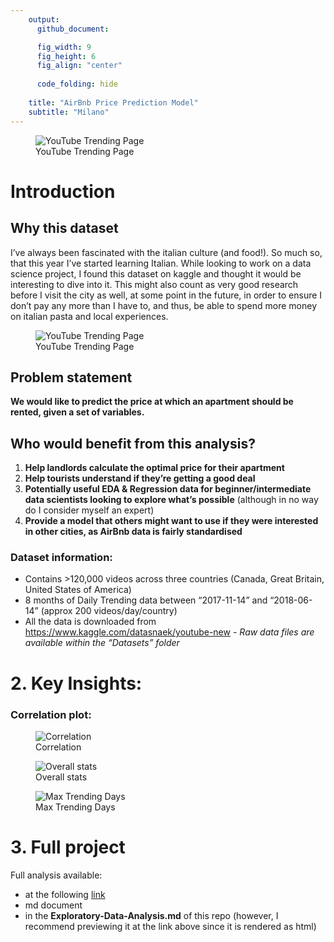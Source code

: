 ```yaml
---
    output:
      github_document:

      fig_width: 9
      fig_height: 6
      fig_align: "center"
    
      code_folding: hide
      
    title: "AirBnb Price Prediction Model"
    subtitle: "Milano"
---
```



![YouTube Trending Page](_support files/airbnb.png)


# Introduction


## Why this dataset


I've always been fascinated with the italian culture (and food!). So much so, that this year I've started learning Italian. While looking to work on a data science project, I found this dataset on kaggle and thought it would be interesting to dive into it. This might also count as very good research before I visit the city as well, at some point in the future, in order to ensure I don't pay any more than I have to, and thus, be able to spend more money on italian pasta and local experiences.



![YouTube Trending Page](_support files/milano.jpg)


## Problem statement


**We would like to predict the price at which an apartment should be rented, given a set of variables.**


## Who would benefit from this analysis?


1. **Help landlords calculate the optimal price for their apartment**
2. **Help tourists understand if they're getting a good deal**
3. **Potentially useful EDA & Regression data for beginner/intermediate data scientists looking to explore what's possible** (although in no way do I consider myself an expert)
4. **Provide a model that others might want to use if they were interested in other cities, as AirBnb data is fairly standardised**


### Dataset information:
* Contains >120,000 videos across three countries (Canada, Great Britain, United States of America)
* 8 months of Daily Trending data between "2017-11-14" and "2018-06-14" (approx 200 videos/day/country)
* All the data is downloaded from <https://www.kaggle.com/datasnaek/youtube-new> - *Raw data files are available within the "Datasets" folder*


# 2. Key Insights:


### Correlation plot:
![Correlation](figures/unnamed-chunk-39-1.png)

![Overall stats](figures/unnamed-chunk-9-1.png)

![Max Trending Days](figures/unnamed-chunk-7-1.png)

# 3. Full project
Full analysis available:

* at the following [link](http://htmlpreview.github.io/?https://github.com/peterhontaru/AirBnb-Milano-Price-Prediction/blob/master/AirBnb-Milan.html)
* md document
* in the **Exploratory-Data-Analysis.md** of this repo (however, I recommend previewing it at the link above since it is rendered as html)
